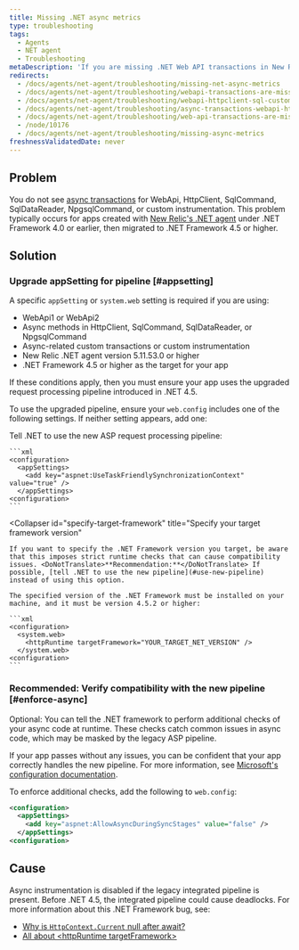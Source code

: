 ```yaml
---
title: Missing .NET async metrics
type: troubleshooting
tags:
  - Agents
  - NET agent
  - Troubleshooting
metaDescription: 'If you are missing .NET Web API transactions in New Relic and your app targets .NET Framework 4.0, follow these procedures to apply a framework bug fix.'
redirects:
  - /docs/agents/net-agent/troubleshooting/missing-net-async-metrics
  - /docs/agents/net-agent/troubleshooting/webapi-transactions-are-missing
  - /docs/agents/net-agent/troubleshooting/webapi-httpclient-sql-custom-async-transactions-are-missing
  - /docs/agents/net-agent/troubleshooting/async-transactions-webapi-httpclient-sqlcommand-sqldatareader-npgsqlcommand-or-custom
  - /docs/agents/net-agent/troubleshooting/web-api-transactions-are-missing
  - /node/10176
  - /docs/agents/net-agent/troubleshooting/missing-async-metrics
freshnessValidatedDate: never
---
```


## Problem

You do not see [async transactions](/docs/agents/net-agent/additional-installation/async-support-net) for WebApi, HttpClient, SqlCommand, SqlDataReader, NpgsqlCommand, or custom instrumentation. This problem typically occurs for apps created with [New Relic's .NET agent](/docs/agents/net-agent/getting-started/compatibility-requirements-net-framework-agent#net-version) under .NET Framework 4.0 or earlier, then migrated to .NET Framework 4.5 or higher.

## Solution

### Upgrade appSetting for pipeline [#appsetting]

A specific `appSetting` or `system.web` setting is required if you are using:

* WebApi1 or WebApi2
* Async methods in HttpClient, SqlCommand, SqlDataReader, or NpgsqlCommand
* Async-related custom transactions or custom instrumentation
* New Relic .NET agent version 5.11.53.0 or higher
* .NET Framework 4.5 or higher as the target for your app

If these conditions apply, then you must ensure your app uses the upgraded request processing pipeline introduced in .NET 4.5.

To use the upgraded pipeline, ensure your `web.config` includes one of the following settings. If neither setting appears, add one:

<CollapserGroup>
  <Collapser
    id="use-new-pipeline"
    title="Recommended: Tell .NET to use the new pipeline"
  >
    Tell .NET to use the new ASP request processing pipeline:

    ```xml
    <configuration>
      <appSettings>
        <add key="aspnet:UseTaskFriendlySynchronizationContext" value="true" />
      </appSettings>
    <configuration>
    ```
  </Collapser>

  <Collapser
    id="specify-target-framework"
    title="Specify your target framework version"
  >
    If you want to specify the .NET Framework version you target, be aware that this imposes strict runtime checks that can cause compatibility issues. <DoNotTranslate>**Recommendation:**</DoNotTranslate> If possible, [tell .NET to use the new pipeline](#use-new-pipeline) instead of using this option.

    The specified version of the .NET Framework must be installed on your machine, and it must be version 4.5.2 or higher:

    ```xml
    <configuration>
      <system.web>
        <httpRuntime targetFramework="YOUR_TARGET_NET_VERSION" /> 
      </system.web>
    <configuration>
    ```
  </Collapser>
</CollapserGroup>

### Recommended: Verify compatibility with the new pipeline [#enforce-async]

Optional: You can tell the .NET framework to perform additional checks of your async code at runtime. These checks catch common issues in async code, which may be masked by the legacy ASP pipeline.

If your app passes without any issues, you can be confident that your app correctly handles the new pipeline. For more information, see [Microsoft's configuration documentation](https://msdn.microsoft.com/en-us/library/hh975440%28v=vs.120%29.aspx?f=255&MSPPError=-2147217396).

To enforce additional checks, add the following to `web.config`:

```xml
<configuration>
  <appSettings>
    <add key="aspnet:AllowAsyncDuringSyncStages" value="false" />
  </appSettings>
<configuration>
```

## Cause

Async instrumentation is disabled if the legacy integrated pipeline is present. Before .NET 4.5, the integrated pipeline could cause deadlocks. For more information about this .NET Framework bug, see:

* [Why is `HttpContext.Current` null after await?](https://stackoverflow.com/questions/18383923/why-is-httpcontext-current-null-after-await)
* [All about &lt;httpRuntime targetFramework>](https://devblogs.microsoft.com/dotnet/all-about-httpruntime-targetframework/)
